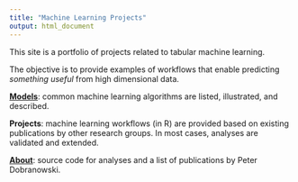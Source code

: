 ```yaml
---
title: "Machine Learning Projects"
output: html_document
---
```


This site is a portfolio of projects related to tabular machine learning.

The objective is to provide examples of workflows that enable predicting *something useful* from high dimensional data. 

[**Models**](https://pdobrano25.github.io/ml_website/ml_figures.html): common machine learning algorithms are listed, illustrated, and described.

**Projects**: machine learning workflows (in R) are provided based on existing publications by other research groups. In most cases, analyses are validated and extended.

[**About**](https://pdobrano25.github.io/ml_website/about.html): source code for analyses and a list of publications by Peter Dobranowski.